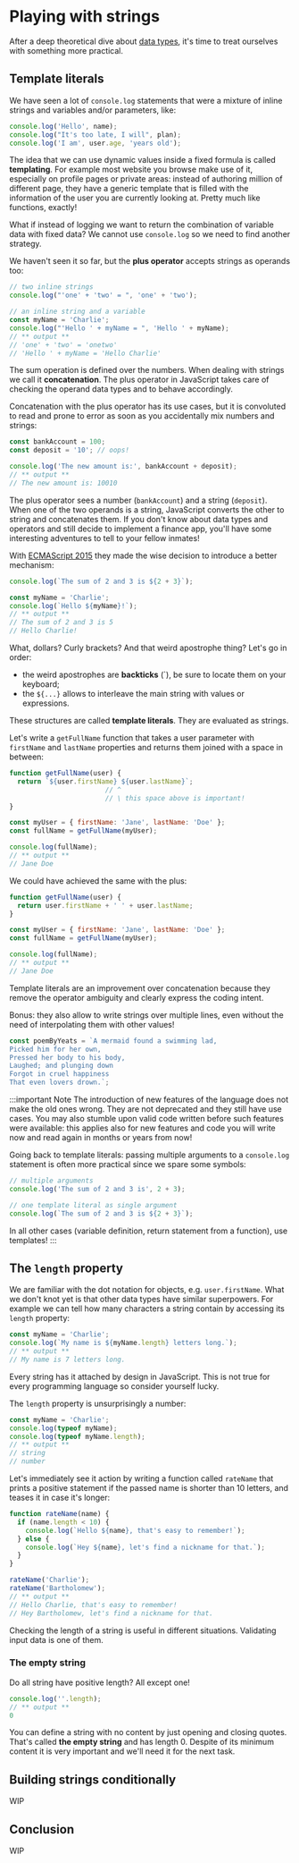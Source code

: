 # Playing with strings

After a deep theoretical dive about [data types](./data_types), it's time to treat ourselves with something more practical.

## Template literals

We have seen a lot of `console.log` statements that were a mixture of inline strings and variables and/or parameters, like:

```js
console.log('Hello', name);
console.log("It's too late, I will", plan);
console.log('I am', user.age, 'years old');
```

The idea that we can use dynamic values inside a fixed formula is called **templating**. For example most website you browse make use of it, especially on profile pages or private areas: instead of authoring million of different page, they have a generic template that is filled with the information of the user you are currently looking at. Pretty much like functions, exactly!

What if instead of logging we want to return the combination of variable data with fixed data? We cannot use `console.log` so we need to find another strategy.

We haven't seen it so far, but the **plus operator** accepts strings as operands too:

```js static showConsole
// two inline strings
console.log("'one' + 'two' = ", 'one' + 'two');

// an inline string and a variable
const myName = 'Charlie';
console.log("'Hello ' + myName = ", 'Hello ' + myName);
// ** output **
// 'one' + 'two' = 'onetwo'
// 'Hello ' + myName = 'Hello Charlie'
```

The sum operation is defined over the numbers. When dealing with strings we call it **concatenation**. The plus operator in JavaScript takes care of checking the operand data types and to behave accordingly.

Concatenation with the plus operator has its use cases, but it is convoluted to read and prone to error as soon as you accidentally mix numbers and strings:

```js static showConsole
const bankAccount = 100;
const deposit = '10'; // oops!

console.log('The new amount is:', bankAccount + deposit);
// ** output **
// The new amount is: 10010
```

The plus operator sees a number (`bankAccount`) and a string (`deposit`). When one of the two operands is a string, JavaScript converts the other to string and concatenates them. If you don't know about data types and operators and still decide to implement a finance app, you'll have some interesting adventures to tell to your fellow inmates!

With [ECMAScript 2015][ecmascript-2015] they made the wise decision to introduce a better mechanism:

```js static showConsole
console.log(`The sum of 2 and 3 is ${2 + 3}`);

const myName = 'Charlie';
console.log(`Hello ${myName}!`);
// ** output **
// The sum of 2 and 3 is 5
// Hello Charlie!
```

What, dollars? Curly brackets? And that weird apostrophe thing? Let's go in order:

- the weird apostrophes are **backticks** (`), be sure to locate them on your keyboard;
- the `${...}` allows to interleave the main string with values or expressions.

These structures are called **template literals**. They are evaluated as strings.

Let's write a `getFullName` function that takes a user parameter with `firstName` and `lastName` properties and returns them joined with a space in between:

```js static showConsole
function getFullName(user) {
  return `${user.firstName} ${user.lastName}`;
                        // ^
                        // \ this space above is important!
}

const myUser = { firstName: 'Jane', lastName: 'Doe' };
const fullName = getFullName(myUser);

console.log(fullName);
// ** output **
// Jane Doe
```

We could have achieved the same with the plus:

```js static showConsole
function getFullName(user) {
  return user.firstName + ' ' + user.lastName;
}

const myUser = { firstName: 'Jane', lastName: 'Doe' };
const fullName = getFullName(myUser);

console.log(fullName);
// ** output **
// Jane Doe
```

Template literals are an improvement over concatenation because they remove the operator ambiguity and clearly express the coding intent.

Bonus: they also allow to write strings over multiple lines, even without the need of interpolating them with other values!

```js
const poemByYeats = `A mermaid found a swimming lad,
Picked him for her own,
Pressed her body to his body,
Laughed; and plunging down
Forgot in cruel happiness
That even lovers drown.`;
```

:::important Note
The introduction of new features of the language does not make the old ones wrong. They are not deprecated and they still have use cases. You may also stumble upon valid code written before such features were available: this applies also for new features and code you will write now and read again in months or years from now!

Going back to template literals: passing multiple arguments to a `console.log` statement is often more practical since we spare some symbols:

```js
// multiple arguments
console.log('The sum of 2 and 3 is', 2 + 3);

// one template literal as single argument
console.log(`The sum of 2 and 3 is ${2 + 3}`);
```

In all other cases (variable definition, return statement from a function), use templates!
:::

## The `length` property

We are familiar with the dot notation for objects, e.g. `user.firstName`. What we don't knot yet is that other data types have similar superpowers. For example we can tell how many characters a string contain by accessing its `length` property:

```js static showConsole
const myName = 'Charlie';
console.log(`My name is ${myName.length} letters long.`);
// ** output **
// My name is 7 letters long.
```

Every string has it attached by design in JavaScript. This is not true for every programming language so consider yourself lucky.

The `length` property is unsurprisingly a number:

```js static showConsole
const myName = 'Charlie';
console.log(typeof myName);
console.log(typeof myName.length);
// ** output **
// string
// number
```

Let's immediately see it action by writing a function called `rateName` that prints a positive statement if the passed name is shorter than 10 letters, and teases it in case it's longer:

```js static showConsole
function rateName(name) {
  if (name.length < 10) {
    console.log(`Hello ${name}, that's easy to remember!`);
  } else {
    console.log(`Hey ${name}, let's find a nickname for that.`);
  }
}

rateName('Charlie');
rateName('Bartholomew');
// ** output **
// Hello Charlie, that's easy to remember!
// Hey Bartholomew, let's find a nickname for that.
```

Checking the length of a string is useful in different situations. Validating input data is one of them.

### The empty string

Do all string have positive length? All except one!

```js static showConsole
console.log(''.length);
// ** output **
0
```

You can define a string with no content by just opening and closing quotes. That's called **the empty string** and has length 0. Despite of its minimum content it is very important and we'll need it for the next task.

## Building strings conditionally

WIP

## Conclusion

WIP

[ecmascript-2015]: https://en.wikipedia.org/wiki/ECMAScript_version_history#6th_Edition_%E2%80%93_ECMAScript_2015